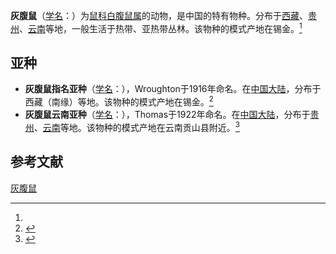 {{Speciesbox
| name = 灰腹鼠
| status = 
| status_system = 
| image = 
| genus = Niviventer
| species = eha
| authority = (Wroughton, 1916)<ref name='id1109'>{{cite web| url =http://www.bioinfo.cn/db05/BjdwSpecies.php?action=view&id=1109| title =灰腹鼠| work =《中国动物物种编目数据库》| publisher =中国科学院微生物研究所| author =中国科学院动物研究所| accessdate =2009-03-27| deadurl =yes| archiveurl =https://web.archive.org/web/20160305041240/http://www.bioinfo.cn/db05/BjdwSpecies.php?action=view&id=1109| archivedate =2016-03-05}}</ref>
}}

'''灰腹鼠'''（[[学名|学名]]：{{lang|la|''Niviventer eha''}}）为[[鼠科|鼠科]][[白腹鼠属|白腹鼠属]]的动物，是中国的特有物种。分布于[[西藏|西藏]]、[[贵州|贵州]]、[[云南|云南]]等地，一般生活于热带、亚热带丛林。该物种的模式产地在锡金。<ref name='id1109'/>

==亚种==
*'''灰腹鼠指名亚种'''（[[学名|学名]]：{{lang|la|''Niviventer eha eha''}}），Wroughton于1916年命名。在[[中国大陆|中国大陆]]，分布于西藏（南缘）等地。该物种的模式产地在锡金。<ref name='id1110'>{{cite web| url =http://www.bioinfo.cn/db05/BjdwSpecies.php?action=view&id=1110| title =灰腹鼠指名亚种| work =《中国动物物种编目数据库》| publisher =中国科学院微生物研究所| author =中国科学院动物研究所| accessdate =2009-03-27| deadurl =yes| archiveurl =https://web.archive.org/web/20160305060214/http://www.bioinfo.cn/db05/BjdwSpecies.php?action=view&id=1110| archivedate =2016-03-05}}</ref>
*'''灰腹鼠云南亚种'''（[[学名|学名]]：{{lang|la|''Niviventer eha ninus''}}），Thomas于1922年命名。在[[中国大陆|中国大陆]]，分布于[[贵州|贵州]]、[[云南|云南]]等地。该物种的模式产地在云南贡山县附近。<ref name='id1111'>{{cite web| url =http://www.bioinfo.cn/db05/BjdwSpecies.php?action=view&id=1111| title =灰腹鼠云南亚种| work =《中国动物物种编目数据库》| publisher =中国科学院微生物研究所| author =中国科学院动物研究所| accessdate =2009-03-27| deadurl =yes| archiveurl =https://web.archive.org/web/20160305040226/http://www.bioinfo.cn/db05/BjdwSpecies.php?action=view&id=1111| archivedate =2016-03-05}}</ref>

== 参考文献 ==
{{reflist}}
{{Taxonbar|from=Q1765839}}

[[Category:白腹鼠属|灰腹鼠]]


{{哺乳类小作品}}